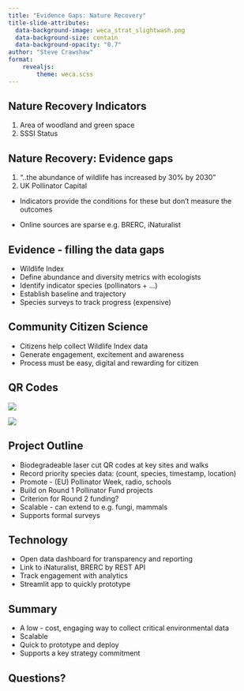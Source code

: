 ```yaml
---
title: "Evidence Gaps: Nature Recovery"
title-slide-attributes:
  data-background-image: weca_strat_slightwash.png
  data-background-size: contain
  data-background-opacity: "0.7"
author: "Steve Crawshaw"
format:
    revealjs:
        theme: weca.scss
---
```

## Nature Recovery Indicators 

1. Area of woodland and green space 
2. SSSI Status 

## Nature Recovery: Evidence gaps

1. "..the abundance of wildlife has increased by 30% by 2030"
2. UK Pollinator Capital


* Indicators provide the conditions for these but don't measure the outcomes

* Online sources are sparse e.g. BRERC, iNaturalist

## Evidence - filling the data gaps

* Wildlife Index
* Define abundance and diversity metrics with ecologists
* Identify indicator species (pollinators + ...)
* Establish baseline and trajectory
* Species surveys to track progress (expensive)

## Community Citizen Science

* Citizens help collect Wildlife Index data
* Generate engagement, excitement and awareness
* Process must be easy, digital and rewarding for citizen

## QR Codes

:::{layout-ncol=3 layout-valign="center"}

![](qr.png)

![](qr_wood.png)

:::

## Project Outline

* Biodegradeable laser cut QR codes at key sites and walks
* Record priority species data: (count, species, timestamp, location)
* Promote - (EU) Pollinator Week, radio, schools
* Build on Round 1 Pollinator Fund projects
* Criterion for Round 2 funding?
* Scalable - can extend to e.g. fungi, mammals
* Supports formal surveys

## Technology

* Open data dashboard for transparency and reporting
* Link to iNaturalist, BRERC by REST API
* Track engagement with analytics
* Streamlit app to quickly prototype

## Summary

* A low - cost, engaging way to collect critical environmental data
* Scalable
* Quick to prototype and deploy
* Supports a key strategy commitment

## Questions?

